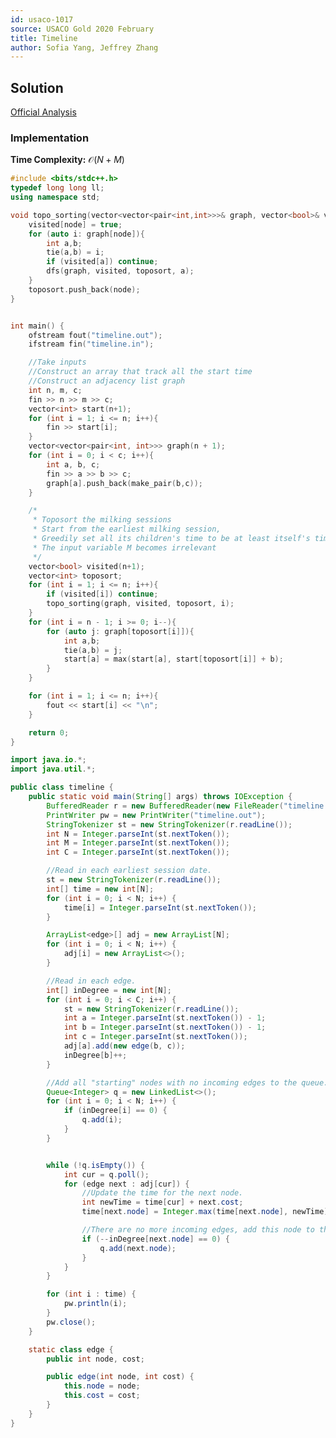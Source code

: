 ```yaml
---
id: usaco-1017
source: USACO Gold 2020 February
title: Timeline
author: Sofia Yang, Jeffrey Zhang
---
```


## Solution

[Official Analysis](http://www.usaco.org/current/data/sol_timeline_gold_feb20.html)

### Implementation

**Time Complexity:** $\mathcal{O}(N+M)$

<LanguageSection>

<CPPSection>

```cpp
#include <bits/stdc++.h>
typedef long long ll;
using namespace std;

void topo_sorting(vector<vector<pair<int,int>>>& graph, vector<bool>& visited, vector<int>& toposort, int node){
	visited[node] = true;
	for (auto i: graph[node]){
		int a,b;
		tie(a,b) = i;
		if (visited[a]) continue;
		dfs(graph, visited, toposort, a);
	}
	toposort.push_back(node);
}


int main() {
	ofstream fout("timeline.out");
	ifstream fin("timeline.in");

	//Take inputs
	//Construct an array that track all the start time
	//Construct an adjacency list graph
	int n, m, c;
	fin >> n >> m >> c;
	vector<int> start(n+1);
	for (int i = 1; i <= n; i++){
		fin >> start[i];
	}
	vector<vector<pair<int, int>>> graph(n + 1);
	for (int i = 0; i < c; i++){
		int a, b, c;
		fin >> a >> b >> c;
		graph[a].push_back(make_pair(b,c));
	}

	/*
	 * Toposort the milking sessions
	 * Start from the earliest milking session,
	 * Greedily set all its children's time to be at least itself's time + edge weight
	 * The input variable M becomes irrelevant
	 */
	vector<bool> visited(n+1);
	vector<int> toposort;
	for (int i = 1; i <= n; i++){
		if (visited[i]) continue;
		topo_sorting(graph, visited, toposort, i);
	}
	for (int i = n - 1; i >= 0; i--){
		for (auto j: graph[toposort[i]]){
			int a,b;
			tie(a,b) = j;
			start[a] = max(start[a], start[toposort[i]] + b);
		}
	}

	for (int i = 1; i <= n; i++){
		fout << start[i] << "\n";
	}

	return 0;
}

```

</CPPSection>

<JavaSection>

```java
import java.io.*;
import java.util.*;

public class timeline {
	public static void main(String[] args) throws IOException {
		BufferedReader r = new BufferedReader(new FileReader("timeline.in"));
		PrintWriter pw = new PrintWriter("timeline.out");
		StringTokenizer st = new StringTokenizer(r.readLine());
		int N = Integer.parseInt(st.nextToken());
		int M = Integer.parseInt(st.nextToken());
		int C = Integer.parseInt(st.nextToken());

		//Read in each earliest session date.
		st = new StringTokenizer(r.readLine());
		int[] time = new int[N];
		for (int i = 0; i < N; i++) {
			time[i] = Integer.parseInt(st.nextToken());
		}

		ArrayList<edge>[] adj = new ArrayList[N];
		for (int i = 0; i < N; i++) {
			adj[i] = new ArrayList<>();
		}

		//Read in each edge.
		int[] inDegree = new int[N];
		for (int i = 0; i < C; i++) {
			st = new StringTokenizer(r.readLine());
			int a = Integer.parseInt(st.nextToken()) - 1;
			int b = Integer.parseInt(st.nextToken()) - 1;
			int c = Integer.parseInt(st.nextToken());
			adj[a].add(new edge(b, c));
			inDegree[b]++;
		}

		//Add all "starting" nodes with no incoming edges to the queue.
		Queue<Integer> q = new LinkedList<>();
		for (int i = 0; i < N; i++) {
			if (inDegree[i] == 0) {
				q.add(i);
			}
		}


		while (!q.isEmpty()) {
			int cur = q.poll();
			for (edge next : adj[cur]) {
				//Update the time for the next node.
				int newTime = time[cur] + next.cost;
				time[next.node] = Integer.max(time[next.node], newTime);

				//There are no more incoming edges, add this node to the queue.
				if (--inDegree[next.node] == 0) {
					q.add(next.node);
				}
			}
		}

		for (int i : time) {
			pw.println(i);
		}
		pw.close();
	}

	static class edge {
		public int node, cost;

		public edge(int node, int cost) {
			this.node = node;
			this.cost = cost;
		}
	}
}
```

</JavaSection>

</LanguageSection>
